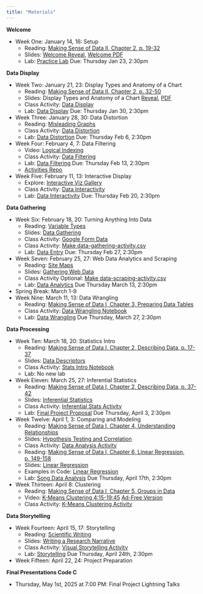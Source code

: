 ```yaml
---
title: "Materials"
---
```


**Welcome**

- Week One: January 14, 16: Setup
  - Reading: [Making Sense of Data II, Chapter 2, p. 19-32](https://ebookcentral.proquest.com/lib/allegheny-ebooks/reader.action?docID=427614&ppg=35)
  - Slides: [Welcome Reveal](slides/01-welcome.qmd), [Welcome PDF](slides/01-welcome.pdf)
  - Lab: [Practice Lab](https://classroom.github.com/a/ypH8iEXF) Due: Thursday Jan 23, 2:30pm

**Data Display**

- Week Two: January 21, 23: Display Types and Anatomy of a Chart
  - Reading: [Making Sense of Data II, Chapter 2, p. 32-50](https://ebookcentral.proquest.com/lib/allegheny-ebooks/reader.action?docID=427614&ppg=48)
  - Slides: Display Types and Anatomy of a Chart [Reveal](slides/02-data-display.qmd), [PDF](slides/02-data-display.pdf)
  - Class Activity: [Data Display](code/data_display_activity.ipynb)
  - Lab: [Data Display](https://classroom.github.com/a/4qDGRQsy) Due: Thursday Jan 30, 2:30pm
- Week Three: January 28, 30: Data Distortion
  - Reading: [Misleading Graphs](https://web.stevenson.edu/mbranson/m4tp/version1/fake-news-misleading-graphs.html)
  - Class Activity: [Data Distortion](code/data_distortion_activity.ipynb)
  - Lab: [Data Distortion](https://classroom.github.com/a/MlNXvWRF) Due: Thursday Feb 6, 2:30pm
- Week Four: February 4, 7: Data Filtering
  - Video: [Logical Indexing](https://youtu.be/v5pJfu-yn-0)
  - Class Activity: [Data Filtering](code/data_filtering_activity.ipynb)
  - Lab: [Data Filtering](https://classroom.github.com/a/TwR2gnVy) Due: Thursday Feb 13, 2:30pm 
  - [Activities Repo](https://classroom.github.com/a/WsxZrwZP) 
- Week Five: February 11, 13: Interactive Display
  - Explore: [Interactive Viz Gallery](https://www.tableau.com/viz-gallery)
  - Class Activity: [Data Interactivity](code/data_interactivity_activity.ipynb)
  - Lab: [Data Interactivity](https://classroom.github.com/a/xwNOik6D) Due: Thursday Feb 20, 2:30pm
  
**Data Gathering**

- Week Six: February 18, 20: Turning Anything Into Data
  - Reading: [Variable Types](https://www150.statcan.gc.ca/n1/edu/power-pouvoir/ch8/5214817-eng.htm)
  - Slides: [Data Gathering](slides/06-data-gathering.qmd)
  - Class Activity: [Google Form Data](https://forms.gle/rqqcmMtnEHc6g3276)
  - Class Activity: [Make data-gathering-activity.csv](slides/06-data-gathering.qmd#csv-activity)
  - Lab: [Data Entry](https://classroom.github.com/a/ltosB-79) Due: Thursday Feb 27, 2:30pm
- Week Seven: February 25, 27: Web Data Analytics and Scraping
  - Reading: [Site Maps](https://markitors.com/what-is-a-sitemap/)
  - Slides: [Gathering Web Data](slides/07-web-data.qmd)
  - Class Activity Optional: [Make data-scraping-activity.csv](slides/07-web-data.qmd#optional-activity)
  - Lab: [Data Analytics](https://classroom.github.com/a/PjJ1a7Oy) Due Thursday March 13, 2:30pm
  <!-- - Students disliked this lab... -->
- Spring Break: March 1-9
- Week Nine: March 11, 13: Data Wrangling
  - Reading: [Making Sense of Data I, Chapter 3, Preparing Data Tables](https://ebookcentral.proquest.com/lib/allegheny-ebooks/reader.action?docID=1729064&ppg=61)
  <!-- - Slides: [Data Wrangling](slides/09-data-wrangling.qmd) -->
  - Class Activity: [Data Wrangling Notebook](code/data_wrangling_activity.ipynb)
  - Lab: [Data Wrangling](https://classroom.github.com/a/su5FvGaJ) Due Thursday, March 27, 2:30pm


**Data Processing**

- Week Ten: March 18, 20: Statistics Intro
  - Reading: [Making Sense of Data I, Chapter 2, Describing Data, p. 17-37](https://ebookcentral.proquest.com/lib/allegheny-ebooks/reader.action?docID=1729064&ppg=31)
  - Slides: [Data Descriptors](slides/10-data-descriptors.qmd)
  - Class Activity: [Stats Intro Notebook](code/stats_intro_activity.ipynb)
  - Lab: No new lab
- Week Eleven: March 25, 27: Inferential Statistics
  - Reading: [Making Sense of Data I, Chapter 2, Describing Data, p. 37-42](https://ebookcentral.proquest.com/lib/allegheny-ebooks/reader.action?docID=1729064&ppg=50)
  - Slides: [Inferential Statistics](slides/11-inferential-statistics.qmd)
  - Class Activity: [Inferential Stats Activity](/code/stats_inferential_activity.ipynb)
  - Lab: [Final Project Proposal](https://classroom.github.com/a/9gVboTSR) Due Thursday, April 3, 2:30pm
- Week Twelve: April 1, 3: Comparing and Modeling
  - Reading: [Making Sense of Data I, Chapter 4, Understanding Relationships](https://ebookcentral.proquest.com/lib/allegheny-ebooks/reader.action?docID=1729064&ppg=73)
  - Slides: [Hypothesis Testing and Correlation](slides/12-correlation.qmd)
  - Class Activity: [Data Analysis Activity](/code/data_analysis_activity.ipynb)
  - Reading: [Making Sense of Data I, Chapter 6, Linear Regression, p. 149-158](https://ebookcentral.proquest.com/lib/allegheny-ebooks/reader.action?docID=1729064&ppg=163)
  - Slides: [Linear Regression](slides/13-linear-regression.qmd)
  - Examples in Code: [Linear Regression](/code/linear_regression.ipynb)
  - Lab: [Song Data Analysis](https://classroom.github.com/a/ZshwGtt8) Due Thursday, April 17th, 2:30pm
- Week Thirteen: April 8: Clustering
  - Reading: [Making Sense of Data I, Chapter 5, Groups in Data](https://ebookcentral.proquest.com/lib/allegheny-ebooks/reader.action?docID=1729064&ppg=97)
  - Video: [K-Means Clustering 4:15-19:45](https://youtu.be/9Mmj8NMCqEQ) [Ad-Free Version](https://docs.google.com/presentation/d/1wB96HNyc1ysM4Qng4XaT24vDpxgEDCINXhdeSSsK374/edit?usp=sharing)
  - Class Activity: [K-Means Clustering Activity](/code/data_clustering_activity.ipynb)

**Data Storytelling**

- Week Fourteen: April 15, 17: Storytelling
  - Reading: [Scientific Writing](https://esajournals.onlinelibrary.wiley.com/doi/epdf/10.1002/bes2.1258)
  - Slides: [Writing a Research Narrative](slides/14-storytelling.qmd)
  - Class Activity: [Visual Storytelling Activity](/code/voice_storytelling_activity.ipynb)
  - Lab: [Storytelling](https://classroom.github.com/a/RjlIIOCv) Due Thursday, April 24th, 2:30pm
- Week Fifteen: April 22, 24: Project Preparation

**Final Presentations Code C**

- Thursday, May 1st, 2025 at 7:00 PM: Final Project Lightning Talks 
